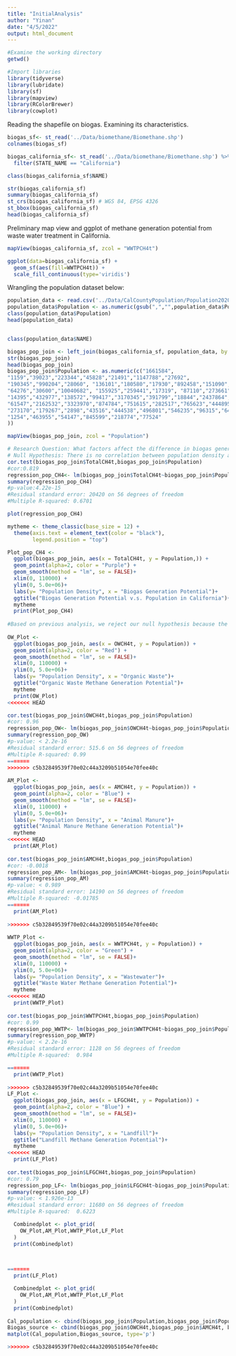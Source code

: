```yaml
---
title: "InitialAnalysis"
author: "Yinan"
date: "4/5/2022"
output: html_document
---
```


```r
#Examine the working directory
getwd()

#Import libraries
library(tidyverse)
library(lubridate)
library(sf)
library(mapview)
library(RColorBrewer)
library(cowplot)
```
Reading the shapefile on biogas. Examining its characteristics.

```r
biogas_sf<- st_read('../Data/biomethane/Biomethane.shp')
colnames(biogas_sf)

biogas_california_sf<- st_read('../Data/biomethane/Biomethane.shp') %>%
  filter(STATE_NAME == "California")

class(biogas_california_sf$NAME)

str(biogas_california_sf)
summary(biogas_california_sf)
st_crs(biogas_california_sf) # WGS 84, EPSG 4326
st_bbox(biogas_california_sf)
head(biogas_california_sf)

```

Preliminary map view and ggplot of methane generation potential from waste water 
treatment in California.

```r

mapView(biogas_california_sf, zcol = "WWTPCH4t")

ggplot(data=biogas_california_sf) +
  geom_sf(aes(fill=WWTPCH4t)) + 
  scale_fill_continuous(type='viridis')

```

Wrangling the population dataset below:

```r
population_data <- read.csv('../Data/CalCountyPopulation/Population2020.csv')
population_data$Population <- as.numeric(gsub(",","",population_data$Population))
class(population_data$Population)
head(population_data)


class(population_data$NAME)

biogas_pop_join <- left_join(biogas_california_sf, population_data, by = c('NAME' = 'NAME'))
str(biogas_pop_join)
head(biogas_pop_join)
biogas_pop_join$Population <- as.numeric(c("1661584",
"1159","39023","223344","45828","21491","1147788","27692",
"190345","990204","28060", "136101","180580","17930","892458","151090",
"64276","30600","10040682", "155925","259441","17319", "87110","273661","8853",
"14395","432977","138572","99417","3170345","391799","18844","2437864","1537948",
"61547","2162532","3323970","874784","751615","282517","765623","444895","1924379",
"273170","179267","2898","43516","444538","496801","546235","96315","64176",
"1254","463955","54147","845599","218774","77524"
))

mapView(biogas_pop_join, zcol = "Population")

```


```r
# Research Question: What factors affect the difference in biogas generation potential in California? 
# Null Hypothesis: There is no correlation between population density and biogas generation potential.
cor.test(biogas_pop_join$TotalCH4t,biogas_pop_join$Population)
#cor:0.819
regression_pop_CH4<- lm(biogas_pop_join$TotalCH4t~biogas_pop_join$Population)
summary(regression_pop_CH4)
#p-value:4.22e-15
#Residual standard error: 20420 on 56 degrees of freedom
#Multiple R-squared: 0.6701

plot(regression_pop_CH4)

mytheme <- theme_classic(base_size = 12) +
  theme(axis.text = element_text(color = "black"), 
        legend.position = "top") 

Plot_pop_CH4 <- 
  ggplot(biogas_pop_join, aes(x = TotalCH4t, y = Population,)) +
  geom_point(alpha=2, color = "Purple") +
  geom_smooth(method = "lm", se = FALSE)+
  xlim(0, 110000) +
  ylim(0, 5.0e+06)+
  labs(y= "Population Density", x = "Biogas Generation Potential")+
  ggtitle("Biogas Generation Potential v.s. Population in California")+
  mytheme
  print(Plot_pop_CH4)  
  
#Based on previous analysis, we reject our null hypothesis because the biogas generation potential and population is posively correlated with a statistically significant p-value. However, we still want to know Which biogas source is contributing to the highest correlation with Population.
  
OW_Plot <- 
  ggplot(biogas_pop_join, aes(x = OWCH4t, y = Population)) +
  geom_point(alpha=2, color = "Red") +
  geom_smooth(method = "lm", se = FALSE)+
  xlim(0, 110000) +
  ylim(0, 5.0e+06)+
  labs(y= "Population Density", x = "Organic Waste")+
  ggtitle("Organic Waste Methane Generation Potential")+
  mytheme
  print(OW_Plot)  
<<<<<<< HEAD

cor.test(biogas_pop_join$OWCH4t,biogas_pop_join$Population)
#cor: 0.96
regression_pop_OW<- lm(biogas_pop_join$OWCH4t~biogas_pop_join$Population)
summary(regression_pop_OW)
#p-value: < 2.2e-16
#Residual standard error: 515.6 on 56 degrees of freedom
#Multiple R-squared: 0.99
=======
>>>>>>> c5b32849539f70e02c44a3209b51054e70fee40c
  
AM_Plot <- 
  ggplot(biogas_pop_join, aes(x = AMCH4t, y = Population)) +
  geom_point(alpha=2, color = "Blue") +
  geom_smooth(method = "lm", se = FALSE)+
  xlim(0, 110000) +
  ylim(0, 5.0e+06)+
  labs(y= "Population Density", x = "Animal Manure")+
  ggtitle("Animal Manure Methane Generation Potential")+
  mytheme
<<<<<<< HEAD
  print(AM_Plot)
  
cor.test(biogas_pop_join$AMCH4t,biogas_pop_join$Population)
#cor: -0.0018
regression_pop_AM<- lm(biogas_pop_join$AMCH4t~biogas_pop_join$Population)
summary(regression_pop_AM)
#p-value: < 0.989
#Residual standard error: 14190 on 56 degrees of freedom
#Multiple R-squared: -0.01785 
=======
  print(AM_Plot)  
  
>>>>>>> c5b32849539f70e02c44a3209b51054e70fee40c
  
WWTP_Plot <- 
  ggplot(biogas_pop_join, aes(x = WWTPCH4t, y = Population)) +
  geom_point(alpha=2, color = "Green") +
  geom_smooth(method = "lm", se = FALSE)+
  xlim(0, 110000) +
  ylim(0, 5.0e+06)+
  labs(y= "Population Density", x = "Wastewater")+
  ggtitle("Waste Water Methane Generation Potential")+
  mytheme
<<<<<<< HEAD
  print(WWTP_Plot)  
  
cor.test(biogas_pop_join$WWTPCH4t,biogas_pop_join$Population)
#cor: 0.99
regression_pop_WWTP<- lm(biogas_pop_join$WWTPCH4t~biogas_pop_join$Population)
summary(regression_pop_WWTP)
#p-value: < 2.2e-16
#Residual standard error: 1128 on 56 degrees of freedom
#Multiple R-squared:  0.984 

=======
  print(WWTP_Plot)   
  
>>>>>>> c5b32849539f70e02c44a3209b51054e70fee40c
LF_Plot <- 
  ggplot(biogas_pop_join, aes(x = LFGCH4t, y = Population)) +
  geom_point(alpha=2, color = "Blue") +
  geom_smooth(method = "lm", se = FALSE)+
  xlim(0, 110000) +
  ylim(0, 5.0e+06)+
  labs(y= "Population Density", x = "Landfill")+
  ggtitle("Landfill Methane Generation Potential")+
  mytheme
<<<<<<< HEAD
  print(LF_Plot) 
  
cor.test(biogas_pop_join$LFGCH4t,biogas_pop_join$Population)
#cor: 0.79
regression_pop_LF<- lm(biogas_pop_join$LFGCH4t~biogas_pop_join$Population)
summary(regression_pop_LF)
#p-value: < 1.926e-13
#Residual standard error: 11680 on 56 degrees of freedom
#Multiple R-squared:  0.6223 

  Combinedplot <- plot_grid(
    OW_Plot,AM_Plot,WWTP_Plot,LF_Plot
  )
  print(Combinedplot)
  


=======
  print(LF_Plot)  

  Combinedplot <- plot_grid(
    OW_Plot,AM_Plot,WWTP_Plot,LF_Plot
  )
  print(Combinedplot)
  
Cal_population <- cbind(biogas_pop_join$Population,biogas_pop_join$Population, biogas_pop_join$Population, biogas_pop_join$Population)
Biogas_source <- cbind(biogas_pop_join$OWCH4t,biogas_pop_join$AMCH4t, biogas_pop_join$WWTPCH4t, biogas_pop_join$LFGCH4t)
matplot(Cal_population,Biogas_source, type='p')

>>>>>>> c5b32849539f70e02c44a3209b51054e70fee40c

```
